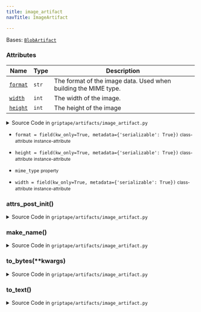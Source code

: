 ```yaml
---
title: image_artifact
navTitle: ImageArtifact

---
```


<span id="griptape.artifacts.image_artifact.ImageArtifact"></span>

Bases:
 [`BlobArtifact`](./#griptape.artifacts.BlobArtifact "BlobArtifact (griptape.artifacts.BlobArtifact)")

### Attributes

| Name                                                                                                                                                                                                                                                                                                                     | Type  | Description                                                          |
| ------------------------------------------------------------------------------------------------------------------------------------------------------------------------------------------------------------------------------------------------------------------------------------------------------------------------ | ----- | -------------------------------------------------------------------- |
| <a href="image_artifact.mdx#griptape.artifacts.image_artifact.ImageArtifact.format" title="format = field(kw_only=True, metadata={'serializable': True})           class-attribute       instance-attribute    (griptape.artifacts.image_artifact.ImageArtifact.format)"><code class="language-python">format</code></a> | `str` | The format of the image data. Used when building the MIME type.<br/> |
| <a href="image_artifact.mdx#griptape.artifacts.image_artifact.ImageArtifact.width" title="width = field(kw_only=True, metadata={'serializable': True})           class-attribute       instance-attribute    (griptape.artifacts.image_artifact.ImageArtifact.width)"><code class="language-python">width</code></a>     | `int` | The width of the image.<br/>                                         |
| <a href="image_artifact.mdx#griptape.artifacts.image_artifact.ImageArtifact.height" title="height = field(kw_only=True, metadata={'serializable': True})           class-attribute       instance-attribute    (griptape.artifacts.image_artifact.ImageArtifact.height)"><code class="language-python">height</code></a> | `int` | The height of the image<br/>                                         |

<details><summary>Source Code in <code>griptape&#47;artifacts&#47;image_artifact.py</code></summary>

```python
@define
class ImageArtifact(BlobArtifact):
    """Stores image data.

    Attributes:
        format: The format of the image data. Used when building the MIME type.
        width: The width of the image.
        height: The height of the image
    """

    format: str = field(kw_only=True, metadata={"serializable": True})
    width: int = field(kw_only=True, metadata={"serializable": True})
    height: int = field(kw_only=True, metadata={"serializable": True})

    def __attrs_post_init__(self) -> None:
        # Generating the name string requires attributes set by child classes.
        # This waits until all attributes are available before generating a name.
        if self.name == self.id:
            self.name = self.make_name()

    @property
    def mime_type(self) -> str:
        return f"image/{self.format}"

    def to_bytes(self, **kwargs) -> bytes:
        return self.value

    def to_text(self) -> str:
        return f"Image, format: {self.format}, size: {len(self.value)} bytes"

    def make_name(self) -> str:
        entropy = "".join(random.choices(string.ascii_lowercase + string.digits, k=4))
        fmt_time = time.strftime("%y%m%d%H%M%S", time.localtime())

        return f"image_artifact_{fmt_time}_{entropy}.{self.format}"
```

</details>

-   `format = field(kw_only=True, metadata={'serializable': True})` <small>class-attribute</small> <small>instance-attribute</small>  <span id="griptape.artifacts.image_artifact.ImageArtifact.format"></span> 

-   `height = field(kw_only=True, metadata={'serializable': True})` <small>class-attribute</small> <small>instance-attribute</small>  <span id="griptape.artifacts.image_artifact.ImageArtifact.height"></span> 

-   `mime_type` <small>property</small>  <span id="griptape.artifacts.image_artifact.ImageArtifact.mime_type"></span> 

-   `width = field(kw_only=True, metadata={'serializable': True})` <small>class-attribute</small> <small>instance-attribute</small>  <span id="griptape.artifacts.image_artifact.ImageArtifact.width"></span> 

<span id="griptape.artifacts.image_artifact.ImageArtifact.__attrs_post_init__"></span>

### **attrs_post_init**()

<details><summary>Source Code in <code>griptape&#47;artifacts&#47;image_artifact.py</code></summary>

```python
def __attrs_post_init__(self) -> None:
    # Generating the name string requires attributes set by child classes.
    # This waits until all attributes are available before generating a name.
    if self.name == self.id:
        self.name = self.make_name()
```

</details>

<span id="griptape.artifacts.image_artifact.ImageArtifact.make_name"></span>

### make_name()

<details><summary>Source Code in <code>griptape&#47;artifacts&#47;image_artifact.py</code></summary>

```python
def make_name(self) -> str:
    entropy = "".join(random.choices(string.ascii_lowercase + string.digits, k=4))
    fmt_time = time.strftime("%y%m%d%H%M%S", time.localtime())

    return f"image_artifact_{fmt_time}_{entropy}.{self.format}"
```

</details>

<span id="griptape.artifacts.image_artifact.ImageArtifact.to_bytes"></span>

### to_bytes(\*\*kwargs)

<details><summary>Source Code in <code>griptape&#47;artifacts&#47;image_artifact.py</code></summary>

```python
def to_bytes(self, **kwargs) -> bytes:
    return self.value
```

</details>

<span id="griptape.artifacts.image_artifact.ImageArtifact.to_text"></span>

### to_text()

<details><summary>Source Code in <code>griptape&#47;artifacts&#47;image_artifact.py</code></summary>

```python
def to_text(self) -> str:
    return f"Image, format: {self.format}, size: {len(self.value)} bytes"
```

</details>
